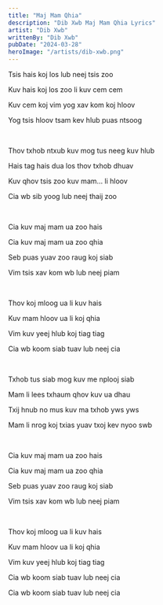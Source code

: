 ```yaml
---
title: "Maj Mam Qhia"
description: "Dib Xwb Maj Mam Qhia Lyrics"
artist: "Dib Xwb"
writtenBy: "Dib Xwb"
pubDate: "2024-03-28"
heroImage: "/artists/dib-xwb.png"
---
```


Tsis hais koj los lub neej tsis zoo

Kuv hais koj los zoo li kuv cem cem

Kuv cem koj vim yog xav kom koj hloov

Yog tsis hloov tsam kev hlub puas ntsoog

<br />

Thov txhob ntxub kuv mog tus neeg kuv hlub

Hais tag hais dua los thov txhob dhuav

Kuv qhov tsis zoo kuv mam… li hloov

Cia wb sib yoog lub neej thaij zoo

<br />

Cia kuv maj mam ua zoo hais

Cia kuv maj mam ua zoo qhia

Seb puas yuav zoo raug koj siab

Vim tsis xav kom wb lub neej piam

<br />

Thov koj mloog ua li kuv hais

Kuv mam hloov ua li koj qhia

Vim kuv yeej hlub koj tiag tiag

Cia wb koom siab tuav lub neej cia

<br />

Txhob tus siab mog kuv me nplooj siab

Mam li lees txhaum qhov kuv ua dhau

Txij hnub no mus kuv ma txhob yws yws

Mam li nrog koj txias yuav txoj kev nyoo swb

<br />

Cia kuv maj mam ua zoo hais

Cia kuv maj mam ua zoo qhia

Seb puas yuav zoo raug koj siab

Vim tsis xav kom wb lub neej piam

<br />

Thov koj mloog ua li kuv hais

Kuv mam hloov ua li koj qhia

Vim kuv yeej hlub koj tiag tiag

Cia wb koom siab tuav lub neej cia

Cia wb koom siab tuav lub neej cia
